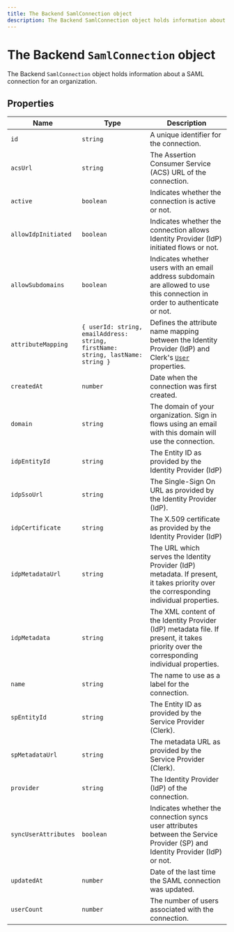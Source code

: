 ```yaml
---
title: The Backend SamlConnection object
description: The Backend SamlConnection object holds information about a SAML connection for an organization.
---
```


# The Backend `SamlConnection` object

The Backend `SamlConnection` object holds information about a SAML connection for an organization.

## Properties

| Name | Type | Description |
| --- | --- | --- |
| `id` | `string` | A unique identifier for the connection. |
| `acsUrl` | `string` | The Assertion Consumer Service (ACS) URL of the connection. |
| `active` | `boolean` | Indicates whether the connection is active or not. |
| `allowIdpInitiated` | `boolean` | Indicates whether the connection allows Identity Provider (IdP) initiated flows or not. |
| `allowSubdomains` | `boolean` | Indicates whether users with an email address subdomain are allowed to use this connection in order to authenticate or not. |
| `attributeMapping` | `{ userId: string, emailAddress: string, firstName: string, lastName: string }` | Defines the attribute name mapping between the Identity Provider (IdP) and Clerk's [`User`](/docs/references/javascript/user/user) properties. |
| `createdAt` | `number` | Date when the connection was first created. |
| `domain` | `string` | The domain of your organization. Sign in flows using an email with this domain will use the connection. |
| `idpEntityId` | `string` | The Entity ID as provided by the Identity Provider (IdP) |
| `idpSsoUrl` | `string` | The Single-Sign On URL as provided by the Identity Provider (IdP). |
| `idpCertificate` | `string` | The X.509 certificate as provided by the Identity Provider (IdP) |
| `idpMetadataUrl` | `string` | The URL which serves the Identity Provider (IdP) metadata. If present, it takes priority over the corresponding individual properties. |
| `idpMetadata` | `string` | The XML content of the Identity Provider (IdP) metadata file. If present, it takes priority over the corresponding individual properties. |
| `name` | `string` | The name to use as a label for the connection. |
| `spEntityId` | `string` | The Entity ID as provided by the Service Provider (Clerk). |
| `spMetadataUrl` | `string` | The metadata URL as provided by the Service Provider (Clerk). |
| `provider` | `string` | The Identity Provider (IdP) of the connection. |
| `syncUserAttributes` | `boolean` | Indicates whether the connection syncs user attributes between the Service Provider (SP) and Identity Provider (IdP) or not. |
| `updatedAt` | `number` | Date of the last time the SAML connection was updated. |
| `userCount` | `number` | The number of users associated with the connection. |
